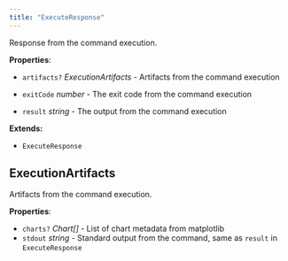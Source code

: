 ```yaml
---
title: "ExecuteResponse"
---
```


Response from the command execution.

**Properties**:

* `artifacts?` *ExecutionArtifacts* - Artifacts from the command execution

* `exitCode` *number* - The exit code from the command execution

* `result` *string* - The output from the command execution

**Extends:**

* `ExecuteResponse`

## ExecutionArtifacts

Artifacts from the command execution.

**Properties**:

* `charts?` *Chart\[]* - List of chart metadata from matplotlib
* `stdout` *string* - Standard output from the command, same as `result` in `ExecuteResponse`